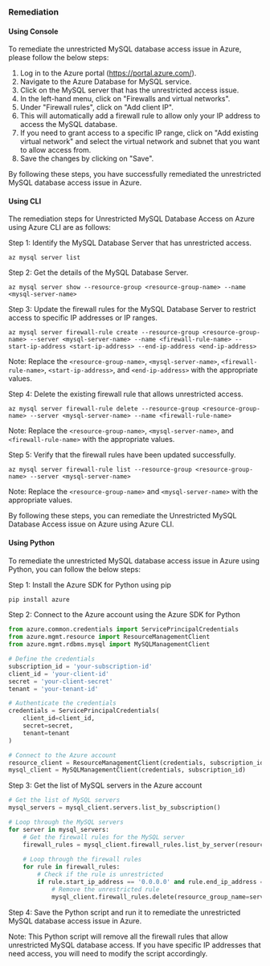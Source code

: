 ### Remediation

#### Using Console

To remediate the unrestricted MySQL database access issue in Azure, please follow the below steps:

1. Log in to the Azure portal (https://portal.azure.com/).
2. Navigate to the Azure Database for MySQL service.
3. Click on the MySQL server that has the unrestricted access issue.
4. In the left-hand menu, click on "Firewalls and virtual networks".
5. Under "Firewall rules", click on "Add client IP".
6. This will automatically add a firewall rule to allow only your IP address to access the MySQL database. 
7. If you need to grant access to a specific IP range, click on "Add existing virtual network" and select the virtual network and subnet that you want to allow access from.
8. Save the changes by clicking on "Save".

By following these steps, you have successfully remediated the unrestricted MySQL database access issue in Azure.

#### Using CLI

The remediation steps for Unrestricted MySQL Database Access on Azure using Azure CLI are as follows:

Step 1: Identify the MySQL Database Server that has unrestricted access.

```
az mysql server list
```

Step 2: Get the details of the MySQL Database Server.

```
az mysql server show --resource-group <resource-group-name> --name <mysql-server-name>
```

Step 3: Update the firewall rules for the MySQL Database Server to restrict access to specific IP addresses or IP ranges.

```
az mysql server firewall-rule create --resource-group <resource-group-name> --server <mysql-server-name> --name <firewall-rule-name> --start-ip-address <start-ip-address> --end-ip-address <end-ip-address>
```

Note: Replace the `<resource-group-name>`, `<mysql-server-name>`, `<firewall-rule-name>`, `<start-ip-address>`, and `<end-ip-address>` with the appropriate values.

Step 4: Delete the existing firewall rule that allows unrestricted access.

```
az mysql server firewall-rule delete --resource-group <resource-group-name> --server <mysql-server-name> --name <firewall-rule-name>
```

Note: Replace the `<resource-group-name>`, `<mysql-server-name>`, and `<firewall-rule-name>` with the appropriate values.

Step 5: Verify that the firewall rules have been updated successfully.

```
az mysql server firewall-rule list --resource-group <resource-group-name> --server <mysql-server-name>
```

Note: Replace the `<resource-group-name>` and `<mysql-server-name>` with the appropriate values.

By following these steps, you can remediate the Unrestricted MySQL Database Access issue on Azure using Azure CLI.

#### Using Python

To remediate the unrestricted MySQL database access issue in Azure using Python, you can follow the below steps:

Step 1: Install the Azure SDK for Python using pip

```python
pip install azure
```

Step 2: Connect to the Azure account using the Azure SDK for Python

```python
from azure.common.credentials import ServicePrincipalCredentials
from azure.mgmt.resource import ResourceManagementClient
from azure.mgmt.rdbms.mysql import MySQLManagementClient

# Define the credentials
subscription_id = 'your-subscription-id'
client_id = 'your-client-id'
secret = 'your-client-secret'
tenant = 'your-tenant-id'

# Authenticate the credentials
credentials = ServicePrincipalCredentials(
    client_id=client_id,
    secret=secret,
    tenant=tenant
)

# Connect to the Azure account
resource_client = ResourceManagementClient(credentials, subscription_id)
mysql_client = MySQLManagementClient(credentials, subscription_id)
```

Step 3: Get the list of MySQL servers in the Azure account

```python
# Get the list of MySQL servers
mysql_servers = mysql_client.servers.list_by_subscription()

# Loop through the MySQL servers
for server in mysql_servers:
    # Get the firewall rules for the MySQL server
    firewall_rules = mysql_client.firewall_rules.list_by_server(resource_group_name=server.resource_group, server_name=server.name)
    
    # Loop through the firewall rules
    for rule in firewall_rules:
        # Check if the rule is unrestricted
        if rule.start_ip_address == '0.0.0.0' and rule.end_ip_address == '255.255.255.255':
            # Remove the unrestricted rule
            mysql_client.firewall_rules.delete(resource_group_name=server.resource_group, server_name=server.name, firewall_rule_name=rule.name)
```

Step 4: Save the Python script and run it to remediate the unrestricted MySQL database access issue in Azure.

Note: This Python script will remove all the firewall rules that allow unrestricted MySQL database access. If you have specific IP addresses that need access, you will need to modify the script accordingly.

